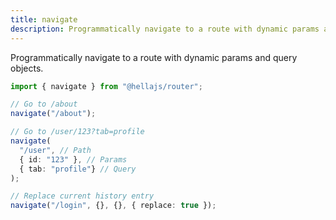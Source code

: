 ```yaml
---
title: navigate
description: Programmatically navigate to a route with dynamic params and query objects.
---
```


Programmatically navigate to a route with dynamic params and query objects.

```typescript
import { navigate } from "@hellajs/router";

// Go to /about
navigate("/about");

// Go to /user/123?tab=profile
navigate(
  "/user", // Path 
  { id: "123" }, // Params
  { tab: "profile"} // Query
);

// Replace current history entry
navigate("/login", {}, {}, { replace: true });
```